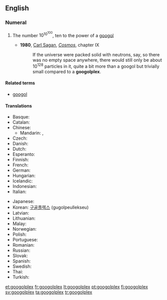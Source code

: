 ==English==
{{wikipedia}}

===Numeral===
{{head|en|numeral|plural|googolplexes}}

# {{cardinal|lang=en}} The number <math>10^{10^{100}}</math>, ten to the power of a [[googol]]
#* '''1980''', [[w:Carl Sagan|Carl Sagan]], ''[[w:Cosmos (book)|Cosmos]]'', chapter IX
#*: If the universe were packed solid with neutrons, say, so there was no empty space anywhere, there would still only be about 10<sup>128</sup> particles in it, quite a bit more than a googol but trivially small compared to a '''googolplex'''.

====Related terms====
* [[googol]]

====Translations====
{{trans-top|ten to the power of a googol}}
* Basque: {{t-|eu|googolplex|xs=Basque}}
* Catalan: {{t-|ca|googolplex}}
* Chinese:
** Mandarin: {{t-|cmn|古戈爾普勒克斯|sc=Hani}}, {{t-|cmn|古戈尔普勒克斯|tr=gǔgēěr pǔlēikèsī|sc=Hani}}
* Czech: {{t-|cs|googolplex}}
* Danish: {{t-|da|googolplex}}
* Dutch: {{t-|nl|googolplex}}
* Esperanto: {{t-|eo|gugloplekso|xs=Esperanto}}
* Finnish: {{t+|fi|googolplex}}
* French: {{t+|fr|gogolplex}}
* German: {{t-|de|Googolplex}}
* Hungarian: {{t-|hu|googolplex}}
* Icelandic: {{t-|is|googolplex}}
* Indonesian: {{t-|id|googolplex|xs=Indonesian}}
* Italian: {{t-|it|googolplex}}
{{trans-mid}}
* Japanese: {{t-|ja|グーゴルプレックス|tr=gūgoru-purekkusu}}
* Korean: [[구골플렉스]] (gugolpeullekseu)
* Latvian: {{t-|lv|gugolplekss|xs=Latvian}}
* Lithuanian: {{t-|lt|gugolpleksas|xs=Lithuanian}}
* Malay: {{t-|ms|googolpleks}}
* Norwegian: {{t-|no|googolplex}}
* Polish: {{t-|pl|googolplex}}
* Portuguese: {{t+|pt|googolplex}}
* Romanian: {{t-|ro|googolplex}}
* Russian: {{t-|ru|гуголплекс}}
* Slovak: {{t-|sk|googolplex}}
* Spanish: {{t-|es|googolplex}}
* Swedish: {{t+|sv|googolplex}}
* Thai: {{t-|th|กูกอลเพลกซ์|tr=googonplék}}
* Turkish: {{t+|tr|googolplex}}
{{trans-bottom}}

[[et:googolplex]]
[[fr:googolplex]]
[[lt:googolplex]]
[[pt:googolplex]]
[[fi:googolplex]]
[[sv:googolplex]]
[[ta:googolplex]]
[[tr:googolplex]]